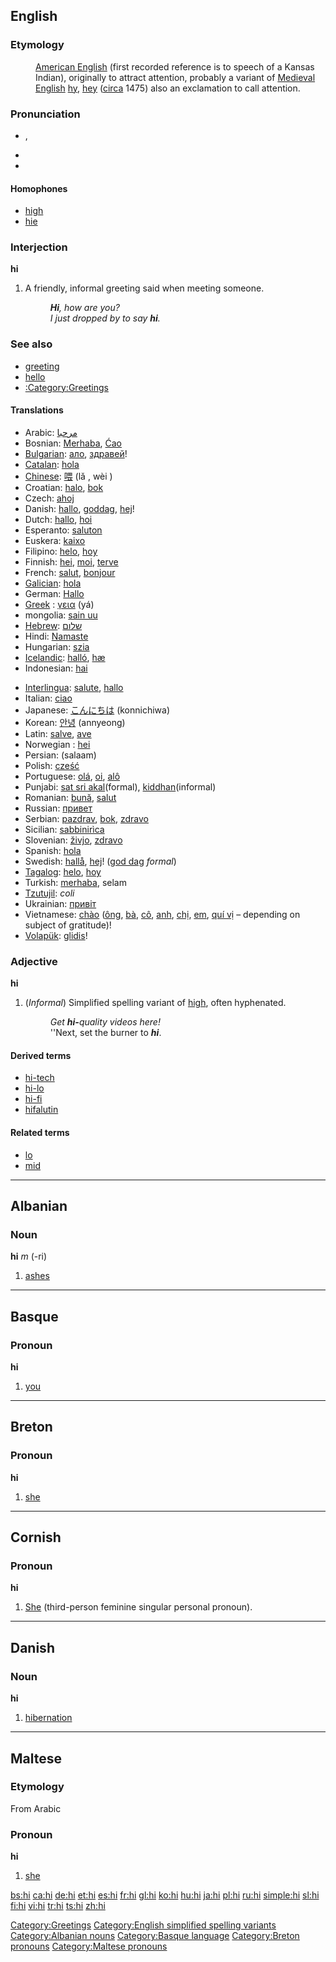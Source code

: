 {{see|HI}}

==English==

===Etymology===
:[[American English]] (first recorded reference is to speech of a Kansas Indian), originally to attract attention, probably a variant of [[Medieval English]] [[hy]], [[hey]] ([[circa]] 1475) also an exclamation to call attention.

===Pronunciation===
*{{IPA|/haɪ/}}, {{SAMPA|/haI/}}
*{{audio|en-us-hi.ogg|Audio (US)}}
*{{rhymes|aɪ}}

====Homophones====
*[[high]]
*[[hie]]

===Interjection===
{{wikipedia}}
'''hi'''

# A friendly, informal greeting said when meeting someone.
#: '''''Hi''', how are you?''
#: ''I just dropped by to say '''hi'''.''

===See also===
*[[greeting]]
*[[hello]]
*[[:Category:Greetings]]

====Translations====
{{top}}
*Arabic: [[مرحبا]]
*Bosnian: [[Merhaba]], [[Ciao|Ćao]]
*[[w:Bulgarian language|Bulgarian]]: [[ало]], [[здравей]]!
*[[Catalan]]: [[hola]]
*[[w:Chinese language|Chinese]]: [[喂]] (lǎ , wèi )
*Croatian: [[halo]], [[bok]]
*Czech: [[ahoj]]
*Danish: [[hallo]], [[goddag]], [[hej]]!
*Dutch: [[hallo]], [[hoi]]
*Esperanto: [[saluton]]
*Euskera: [[kaixo]]
*Filipino: [[helo]], [[hoy]]
*Finnish: [[hei]], [[moi]], [[terve]]
*French: [[salut]], [[bonjour]]
*[[w:Galician|Galician]]: [[hola]]
*German: [[Hallo]]
*[[w:Greek language|Greek]]<!-- Please note that this makes sense, so that Greek (Modern) and Greek (Ancient) are both listed under 'G' -->: [[γεια]] (yá)
*mongolia: [[sain uu]]
*[[w:Hebrew language|Hebrew]]: [[שלום]]
*Hindi: [[Namaste]]
*Hungarian: [[szia]]
*[[w:Icelandic language|Icelandic]]: [[halló]], [[hæ]]
*Indonesian: [[hai]]
{{mid}}
*[[w:Interlingua|Interlingua]]: [[salute]], [[hallo]]
*Italian: [[ciao]]
*Japanese: [[こんにちは]] (konnichiwa)
*Korean: [[안녕]] (annyeong)
*Latin: [[salve]], [[ave]]
*Norwegian<!--do not wikify-->: [[hei]]
*Persian: {{FAchar|[[سلام]]}} (salaam)
*Polish: [[cześć]]
*Portuguese: [[olá]], [[oi]], [[alô]]
*Punjabi: [[sat sri akal]](formal), [[kiddhan]](informal)
*Romanian: [[bună]], [[salut]]
*Russian: [[привет]]
*Serbian: [[pazdrav]], [[bok]], [[zdravo]]
*Sicilian: [[sabbinirìca]]
*Slovenian: [[živjo]], [[zdravo]]
*Spanish: [[hola]]
*Swedish: [[hallå]], [[hej]]! ([[god dag]] ''formal'')
*[[w:Tagalog language|Tagalog]]: [[helo]], [[hoy]]
*Turkish: [[merhaba]], selam
*[[Tzutujil]]: ''coli''
*Ukrainian: [[привiт]]
*Vietnamese: [[chào]] ([[ông]], [[bà#Vietnamese|bà]], [[cô#Vietnamese|cô]], [[anh#Vietnamese|anh]], [[chị]], [[em#Vietnamese|em]], [[quí vị]] &ndash; depending on subject of gratitude)!
*[[w:Volapük|Volapük]]: [[glidis]]!
{{bottom}}

===Adjective===
'''hi'''

# (''Informal'') Simplified spelling variant of [[high]], often hyphenated.
#: ''Get '''hi-'''quality videos here!''
#: ''Next, set the burner to '''''hi'''''.

====Derived terms====
* [[hi-tech]]
* [[hi-lo]]
* [[hi-fi]]
* [[hifalutin]]

====Related terms====
* [[lo]]
* [[mid]]

[[Category:Greetings]]
[[Category:English simplified spelling variants]]

----

==Albanian==

===Noun===
'''hi''' ''m'' (-ri)

# [[ashes]]

[[Category:Albanian nouns]]

----

==Basque==

===Pronoun===
'''hi'''

# [[you]]

[[Category:Basque language]]

----

==Breton==

===Pronoun===
'''hi'''

# [[she]]

[[Category:Breton pronouns]]

----

==Cornish==

===Pronoun===
'''hi'''

# [[she|She]] (third-person feminine singular personal pronoun).

----

==Danish==

===Noun===
'''hi'''

# [[hibernation]]

----

==Maltese==

===Etymology===
From Arabic

===Pronoun===
'''hi'''

# [[she]]

[[Category:Maltese pronouns]]

[[bs:hi]]
[[ca:hi]]
[[de:hi]]
[[et:hi]]
[[es:hi]]
[[fr:hi]]
[[gl:hi]]
[[ko:hi]]
[[hu:hi]]
[[ja:hi]]
[[pl:hi]]
[[ru:hi]]
[[simple:hi]]
[[sl:hi]]
[[fi:hi]]
[[vi:hi]]
[[tr:hi]]
[[ts:hi]]
[[zh:hi]]